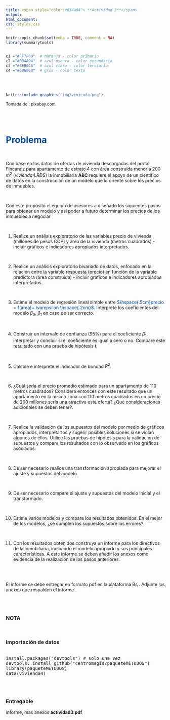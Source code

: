```yaml
---
title: <span style="color:#034a94"> **Actividad 3**</span>
output:
html_document:
css: styles.css
---
```


```r
knitr::opts_chunk$set(echo = TRUE, comment = NA)
library(summarytools)


c1 ="#FF7F00"  # naranja - color primario 
c2 ="#034A94"  # azul oscuro - color secundario
c3 ="#0EB0C6"  # azul claro - color terciario
c4 ="#686868"  # gris - color texto
```

</br></br>

```r
knitr::include_graphics("img/vivienda.png")
```
  <font size="2">Tomada de : pixabay.com </font>

</br></br>

# <span style="color:#034a94"> **Problema**</span>

</br>

Con base en los datos de ofertas de vivienda descargadas del portal Fincaraiz  para apartamento de estrato 4 con área construida menor a 200 $m^2$ (*vivienda4.RDS*) la  inmobiliaria **A&C**  requiere el apoyo de un cientifico de datos en la construcción de un modelo que lo oriente sobre los precios de inmuebles. 

</br>

Con este propósito el equipo de asesores a diseñado los siguientes pasos para obtener un modelo y así poder a futuro determinar los precios de los inmuebles a negociar

</br>

1. Realice un análisis exploratorio de las variables precio de vivienda (millones de pesos COP) y área de la vivienda (metros cuadrados) - incluir gráficos e indicadores apropiados interpretados.

</br>

2. Realice un análisis exploratorio bivariado de datos, enfocado en la relación entre la variable respuesta (precio) en función de la variable predictora (área construida) - incluir gráficos e indicadores apropiados interpretados.

</br>

3. Estime el modelo de regresión lineal simple entre <span style="color:#034a94">$\hspace{.5cm}precio = f(area)+ \varepsilon \hspace{.2cm}$</span>. Interprete los coeficientes del modelo $\beta_{0}$, $\beta_{1}$ en caso de ser correcto.

</br>

4. Construir un intervalo de confianza (95%) para el coeficiente $\beta_{1}$, interpretar y concluir si el coeficiente es igual a cero o no. Compare este resultado con una
prueba de hipótesis t. 

</br>

5. Calcule e interprete el indicador de bondad $R^2$.

</br>

6. ¿Cuál sería el precio promedio estimado para un apartamento de $110$ metros cuadrados? Considera entonces con este resultado que un apartamento en la misma zona con $110$ metros cuadrados en un precio de $200$ millones sería una atractiva esta oferta? ¿Qué consideraciones adicionales se deben tener?.

</br>

7. Realice la validación de los supuestos del modelo por medio de gráficos apropiados, interpretarlos y sugerir posibles soluciones si se violan algunos de ellos. Utilice las pruebas de hipótesis para la validación de supuestos y compare los resultados con lo observado en los gráficos asociados.

</br>

8. De ser necesario realice una transformación apropiada para mejorar el ajuste y supuestos del modelo.

</br>

9. De ser necesario compare el ajuste y supuestos del modelo inicial y el transformado.

</br>

10. Estime varios modelos y compare los resultados obtenidos. En el mejor de los modelos, ¿se cumplen los supuestos sobre los errores?

</br>

11. Con los resultados obtenidos construya un informe para los directivos de la inmobiliaria, indicando el modelo apropiado y sus principales características. A este informe se deben añadir los anexos como evidencia de la realización de los pasos anteriores.

</br></br>

El informe se debe entregar en formato pdf en la plataforma Bs . Adjunte los anexos que respalden el informe .

</br></br>



### **NOTA**

</br>

### **Importación de datos**

<pre>

install.packages("devtools") # solo una vez
devtools::install_github("centromagis/paqueteMETODOS") 
library(paqueteMETODOS)
data(vivienda4)

</pre>

</br>

### **Entregable**  

informe, mas anexos **actividad3.pdf**


